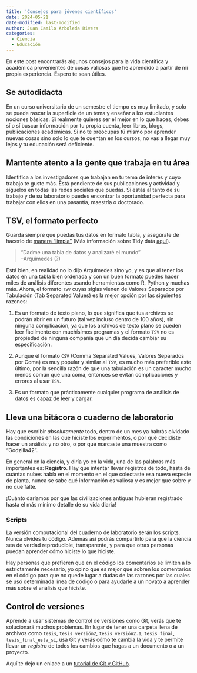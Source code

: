 ```yaml
---
title: 'Consejos para jóvenes científicos'
date: 2024-05-21
date-modified: last-modified
author: Juan Camilo Arboleda Rivera
categories:
  - Ciencia
  - Educación
---
```


En este post encontrarás algunos consejos para la vida científica y
académica provenientes de cosas valiosas que he aprendido a partir de mi
propia experiencia. Espero te sean útiles.

## Se autodidacta

En un curso universitario de un semestre el tiempo es muy limitado, y solo
se puede rascar la superficie de un tema y enseñar a los estudiantes
nociones básicas. Si realmente quieres ser el mejor en lo que haces, debes
sí o sí buscar información por tu propia cuenta, leer libros, blogs,
publicaciones académicas. Si no te preocupas tú mismo por aprender nuevas
cosas sino solo lo que te cuentan en los cursos, no vas a llegar muy lejos y
tu educación será deficiente.

## Mantente atento a la gente que trabaja en tu área

Identifica a los investigadores que trabajan en tu tema de interés y cuyo
trabajo te guste más. Está pendiente de sus publicaciones y actividad y
síguelos en todas las redes sociales que puedas. Si estás al tanto de su
trabajo y de su laboratorio puedes encontrar la oportunidad perfecta para
trabajar con ellos en una pasantía, maestría o doctorado.

## TSV, el formato perfecto

Guarda siempre que puedas tus datos en formato tabla, y asegúrate de hacerlo
de [manera "limpia"](https://es.r4ds.hadley.nz/12-tidy.html) (Más
información sobre Tidy data [aquí](https://es.wikipedia.org/wiki/Tidy_data)).

> "Dadme una tabla de datos y analizaré el mundo"\
> --Arquímedes (?)

Está bien, en realidad no lo dijo Arquímedes sino yo, y es que al tener los
datos en una tabla bien ordenada y con un buen formato puedes hacer miles de
análisis diferentes usando herramientas como R, Python y muchas más. Ahora,
el formato `TSV` cuyas siglas vienen de Valores Separados por Tabulación (Tab
Separated Values) es la mejor opción por las siguientes razones:

1. Es un formato de texto plano, lo que significa que tus archivos se podrán
abrir en un futuro (tal vez incluso dentro de 100 años), sin ninguna
complicación, ya que los archivos de texto plano se pueden leer fácilmente
con muchísimos programas y el formato `TSV` no es propiedad de ninguna
compañía que un día decida cambiar su especificación.

1. Aunque el formato `CSV` (Comma Separated Values, Valores Separados por
Coma) es muy popular y similar al `TSV`, es mucho más preferible este
último, por la sencilla razón de que una tabulación es un caracter mucho
menos común que una coma, entonces se evitan complicaciones y errores al
usar `TSV`.

1. Es un formato que prácticamente cualquier programa de análisis de datos
es capaz de leer y cargar.

## Lleva una bitácora o cuaderno de laboratorio

Hay que escribir *absolutamente* todo, dentro de un mes ya habrás olvidado
las condiciones en las que hiciste los experimentos, o por qué decidiste hacer
un análisis y no otro, o por qué marcaste una muestra como "Godzilla42".

En general en la ciencia, y diría yo en la vida, una de las palabras más
importantes es: **Registro**. Hay que intentar llevar registros de todo, hasta
de cuántas nubes había en el momento en el que colectaste esa nueva especie de
planta, nunca se sabe qué información es valiosa y es mejor que sobre y no que
falte.

¡Cuánto daríamos por que las civilizaciones antiguas hubieran registrado
hasta el más mínimo detalle de su vida diaria!

### Scripts

La versión computacional del cuaderno de laboratorio serán los scripts.
Nunca olvides tu código. Además así podrás compartirlo para que la ciencia
sea de verdad reproducible, transparente, y para que otras personas puedan
aprender cómo hiciste lo que hiciste.

Hay personas que prefieren que en el código los comentarios se limiten a lo
estrictamente necesario, yo opino que es mejor que sobren los comentarios en
el código para que no quede lugar a dudas de las razones por las cuales se
usó determinada línea de código o para ayudarle a un novato a aprender más
sobre el análisis que hiciste.

## Control de versiones

Aprende a usar sistemas de control de versiones como Git, verás que te
solucionará muchos problemas. En lugar de tener una carpeta llena de
archivos como `tesis`, `tesis_versión2`, `tesis_versión2.1`, `tesis_final`,
`tesis_final_esta_sí`, usa Git y verás cómo te cambia la vida y te permite
llevar un *registro* de todos los cambios que hagas a un documento o a un
proyecto.

Aquí te dejo un enlace a un [tutorial de Git y
GitHub](https://nesper94.github.io/teaching/git/git.html).
